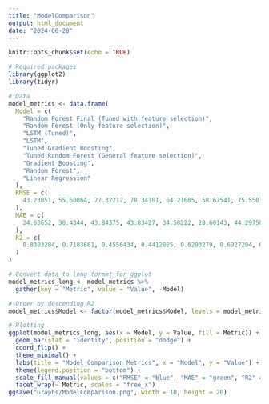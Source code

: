```yaml
---
title: "ModelComparison"
output: html_document
date: "2024-06-28"
---
```


```r
knitr::opts_chunk$set(echo = TRUE)
```

```r
# Required packages
library(ggplot2)
library(tidyr)

# Data
model_metrics <- data.frame(
  Model = c(
    "Random Forest Final (Tuned with feature selection)",
    "Random Forest (Only feature selection)",
    "LSTM (Tuned)",
    "LSTM",
    "Tuned Gradient Boosting",
    "Tuned Random Forest (General feature selection)",
    "Gradient Boosting",
    "Random Forest",
    "Linear Regression"
  ),
  RMSE = c(
    43.23051, 55.60064, 77.32212, 78.34101, 64.21605, 58.67541, 75.55071, 58.91217, 74.48276
  ),
  MAE = c(
    24.63652, 30.4344, 43.84375, 43.83427, 34.58222, 28.60143, 44.29758, 28.63226, 42.76741
  ),
  R2 = c(
    0.8303284, 0.7183661, 0.4556434, 0.4412025, 0.6293279, 0.6927204, 0.4995187, 0.690126, 0.5010507
  )
)

# Convert data to long format for ggplot
model_metrics_long <- model_metrics %>%
  gather(key = "Metric", value = "Value", -Model)

# Order by descending R2
model_metrics$Model <- factor(model_metrics$Model, levels = model_metrics$Model[order(-model_metrics$R2)])

# Plotting
ggplot(model_metrics_long, aes(x = Model, y = Value, fill = Metric)) +
  geom_bar(stat = "identity", position = "dodge") +
  coord_flip() +
  theme_minimal() +
  labs(title = "Model Comparison Metrics", x = "Model", y = "Value") +
  theme(legend.position = "bottom") +
  scale_fill_manual(values = c("RMSE" = "blue", "MAE" = "green", "R2" = "red")) +
  facet_wrap(~ Metric, scales = "free_x")
ggsave("Graphs/ModelComparison.png", width = 10, height = 20)

```

